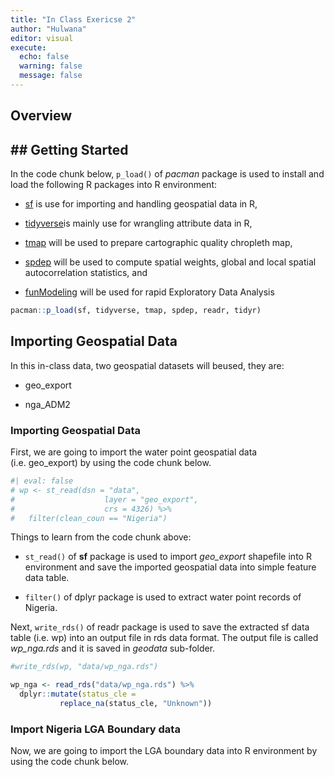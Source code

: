 ```yaml
---
title: "In Class Exericse 2"
author: "Hulwana"
editor: visual
execute:
  echo: false
  warning: false
  message: false
---
```


## Overview

## \## Getting Started

In the code chunk below, `p_load()` of *pacman* package is used to install and load the following R packages into R environment:

-   [sf](https://r-spatial.github.io/sf/) is use for importing and handling geospatial data in R,

-   [tidyverse](https://www.tidyverse.org/)is mainly use for wrangling attribute data in R,

-   [tmap](https://r-tmap.github.io/tmap/) will be used to prepare cartographic quality chropleth map,

-   [spdep](https://r-spatial.github.io/spdep/) will be used to compute spatial weights, global and local spatial autocorrelation statistics, and

-   [funModeling](https://cran.r-project.org/web/packages/funModeling/vignettes/funModeling_quickstart.html) will be used for rapid Exploratory Data Analysis

```r
pacman::p_load(sf, tidyverse, tmap, spdep, readr, tidyr)
```

## Importing Geospatial Data

In this in-class data, two geospatial datasets will beused, they are:

-   geo_export

-   nga_ADM2

### Importing Geospatial Data

First, we are going to import the water point geospatial data (i.e. geo_export) by using the code chunk below.

```r
#| eval: false
# wp <- st_read(dsn = "data", 
#                    layer = "geo_export",
#                    crs = 4326) %>%
#   filter(clean_coun == "Nigeria")

```

Things to learn from the code chunk above:

-   `st_read()` of **sf** package is used to import *geo_export* shapefile into R environment and save the imported geospatial data into simple feature data table.

-   `filter()` of dplyr package is used to extract water point records of Nigeria.

Next, `write_rds()` of readr package is used to save the extracted sf data table (i.e. wp) into an output file in rds data format. The output file is called *wp_nga.rds* and it is saved in *geodata* sub-folder.

```r
#write_rds(wp, "data/wp_nga.rds")
```

```r
wp_nga <- read_rds("data/wp_nga.rds") %>%
  dplyr::mutate(status_cle = 
           replace_na(status_cle, "Unknown"))
```

### Import Nigeria LGA Boundary data

Now, we are going to import the LGA boundary data into R environment by using the code chunk below.
